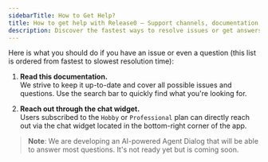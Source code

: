 ```yaml
---
sidebarTitle: How to Get Help?
title: How to get help with Release0 — Support channels, documentation, and community resources
description: Discover the fastest ways to resolve issues or get answers to your questions using Release0 support options and documentation. Learn how to access help through the chat widget, community forums, and more.
---
```


Here is what you should do if you have an issue or even a question (this list is ordered from fastest to slowest resolution time):

1. **Read this documentation.**  
   We strive to keep it up-to-date and cover all possible issues and questions. Use the search bar to quickly find what you're looking for.

2. **Reach out through the chat widget.**  
   Users subscribed to the `Hobby` or `Professional` plan can directly reach out via the chat widget located in the bottom-right corner of the app.

> **Note**: We are developing an AI-powered Agent Dialog that will be able to answer most questions. It's not ready yet but is coming soon.


